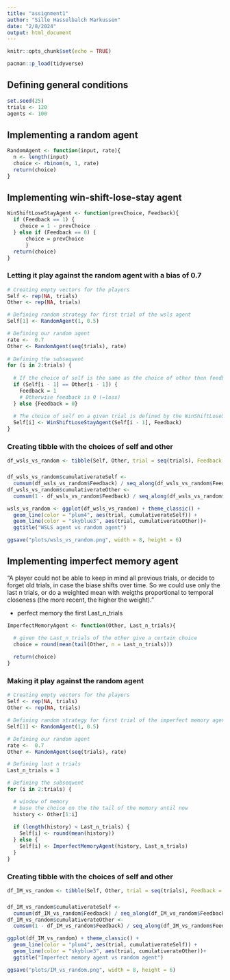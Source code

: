 ```yaml
---
title: "assignment1"
author: "Sille Hasselbalch Markussen"
date: "2/8/2024"
output: html_document
---
```


```r
knitr::opts_chunk$set(echo = TRUE)
```

```r
pacman::p_load(tidyverse)
```

## Defining general conditions
```r
set.seed(25)
trials <- 120
agents <- 100
```

## Implementing a random agent 
```r
RandomAgent <- function(input, rate){
  n <- length(input)
  choice <- rbinom(n, 1, rate)
  return(choice)
}

```


## Implementing win-shift-lose-stay agent

```r
WinShiftLoseStayAgent <- function(prevChoice, Feedback){
  if (Feedback == 1) {
    choice = 1 - prevChoice
  } else if (Feedback == 0) {
      choice = prevChoice
      }
  return(choice)
}
```

### Letting it play against the random agent with a bias of 0.7

```r
# Creating empty vectors for the players
Self <- rep(NA, trials)
Other <- rep(NA, trials)

# Defining random strategy for first trial of the wsls agent 
Self[1] <- RandomAgent(1, 0.5)

# Defining our random agent
rate <-  0.7
Other <- RandomAgent(seq(trials), rate)
  
# Defining the subsequent 
for (i in 2:trials) {
  
  # If the choice of self is the same as the choice of other then feedback is 1 (=win)
  if (Self[i - 1] == Other[i - 1]) {
    Feedback = 1
    # Otherwise feedback is 0 (=loss)
  } else {Feedback = 0}
  
  # The choice of self on a given trial is defined by the WinShiftLoseStay strategy (function) - the previous choice of self and the feedback 
  Self[i] <- WinShiftLoseStayAgent(Self[i - 1], Feedback)
}

```

### Creating tibble with the choices of self and other
```r
df_wsls_vs_random <- tibble(Self, Other, trial = seq(trials), Feedback = as.numeric(Self == Other))

```

### 
```r
df_wsls_vs_random$cumulativerateSelf <- 
  cumsum(df_wsls_vs_random$Feedback) / seq_along(df_wsls_vs_random$Feedback)
df_wsls_vs_random$cumulativerateOther <- 
  cumsum(1 - df_wsls_vs_random$Feedback) / seq_along(df_wsls_vs_random$Feedback)

wsls_vs_random <- ggplot(df_wsls_vs_random) + theme_classic() +
  geom_line(color = "plum4", aes(trial, cumulativerateSelf)) +
  geom_line(color = "skyblue3", aes(trial, cumulativerateOther))+
  ggtitle("WSLS agent vs random agent")

ggsave("plots/wsls_vs_random.png", width = 8, height = 6)
```


## Implementing imperfect memory agent 

"A player could not be able to keep in mind all previous trials, or decide to forget old trials, in case the biase shifts over time. So we could use only the last n trials, or do a weighted mean with weigths proportional to temporal closeness (the more recent, the higher the weight)."

- perfect memory the first Last_n_trials 
```r

ImperfectMemoryAgent <- function(Other, Last_n_trials){ 

  # given the Last_n_trials of the other give a certain choice 
  choice = round(mean(tail(Other, n = Last_n_trials)))
  
  return(choice)
}
```

### Making it play against the random agent
```r
# Creating empty vectors for the players 
Self <- rep(NA, trials)
Other <- rep(NA, trials)

# Defining random strategy for first trial of the imperfect memory agent 
Self[1] <- RandomAgent(1, 0.5)

# Defining our random agent
rate <-  0.7
Other <- RandomAgent(seq(trials), rate)

# Defining last n trials
Last_n_trials = 3

# Defining the subsequent 
for (i in 2:trials) {

  # window of memory
  # base the choice on the the tail of the memory until now
  history <- Other[1:i]
  
  if (length(history) < Last_n_trials) {
    Self[i] <- round(mean(history))
  } else {
    Self[i] <- ImperfectMemoryAgent(history, Last_n_trials)
  }
}

```

### Creating tibble with the choices of self and other
```r
df_IM_vs_random <- tibble(Self, Other, trial = seq(trials), Feedback = as.numeric(Self == Other))

```

### 
```r
df_IM_vs_random$cumulativerateSelf <- 
  cumsum(df_IM_vs_random$Feedback) / seq_along(df_IM_vs_random$Feedback)
df_IM_vs_random$cumulativerateOther <- 
  cumsum(1 - df_IM_vs_random$Feedback) / seq_along(df_IM_vs_random$Feedback)

ggplot(df_IM_vs_random) + theme_classic() +
  geom_line(color = "plum4", aes(trial, cumulativerateSelf)) +
  geom_line(color = "skyblue3", aes(trial, cumulativerateOther))+
  ggtitle("Imperfect memory agent vs random agent")

ggsave("plots/IM_vs_random.png", width = 8, height = 6)
```
